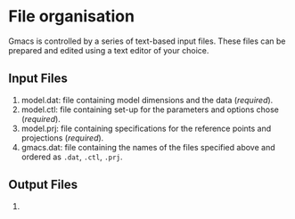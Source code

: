# File organisation {#orga}

Gmacs is controlled by a series of text-based input files. These files can be prepared and edited using a text editor of your choice.

## Input Files

  1. model.dat: file containing model dimensions and the data (_required_).
  2. model.ctl: file containing set-up for the parameters and options chose (_required_).
  3. model.prj: file containing specifications for the reference points and projections (_required_).
  4. gmacs.dat: file containing the names of the files specified above and ordered as `.dat`, `.ctl`, `.prj`.
  
## Output Files

  1. 
